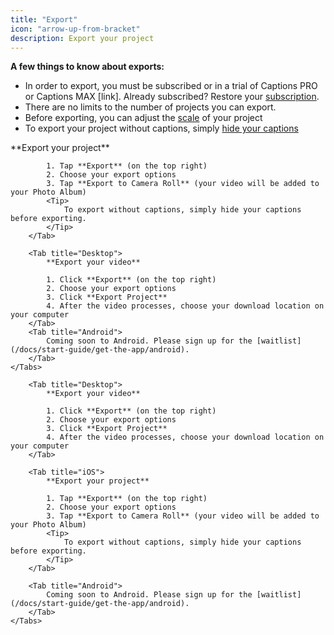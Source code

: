 ```yaml
---
title: "Export"
icon: "arrow-up-from-bracket"
description: Export your project
---
```


**A few things to know about exports:**

- In order to export, you must be subscribed or in a trial of Captions PRO or Captions MAX [link]. Already subscribed? Restore your [subscription](/docs/start-guide/subscriptions#:~:text=Restore%20your%20subscription%20or%20sign%20in%20on%20a%20new%20device).
- There are no limits to the number of projects you can export.
- Before exporting, you can adjust the [scale](/docs/account-and-settings/scale-and-format) of your project
- To export your project without captions, simply [hide your captions](/docs/captions/hide-and-delete)


<div id="ios-tab">
    <Tabs>
        <Tab title="iOS">
            **Export your project**

            1. Tap **Export** (on the top right)
            2. Choose your export options
            3. Tap **Export to Camera Roll** (your video will be added to your Photo Album)
            <Tip>
                To export without captions, simply hide your captions before exporting.
            </Tip>
        </Tab>

        <Tab title="Desktop">
            **Export your video**

            1. Click **Export** (on the top right)
            2. Choose your export options
            3. Click **Export Project**
            4. After the video processes, choose your download location on your computer
        </Tab>
        <Tab title="Android">
            Coming soon to Android. Please sign up for the [waitlist](/docs/start-guide/get-the-app/android).
        </Tab>
    </Tabs>
</div>


<div id="desktop-tab">
    <Tabs>

        <Tab title="Desktop">
            **Export your video**

            1. Click **Export** (on the top right)
            2. Choose your export options
            3. Click **Export Project**
            4. After the video processes, choose your download location on your computer
        </Tab>

        <Tab title="iOS">
            **Export your project**

            1. Tap **Export** (on the top right)
            2. Choose your export options
            3. Tap **Export to Camera Roll** (your video will be added to your Photo Album)
            <Tip>
                To export without captions, simply hide your captions before exporting.
            </Tip>
        </Tab>

        <Tab title="Android">
            Coming soon to Android. Please sign up for the [waitlist](/docs/start-guide/get-the-app/android).
        </Tab>
    </Tabs>
</div>